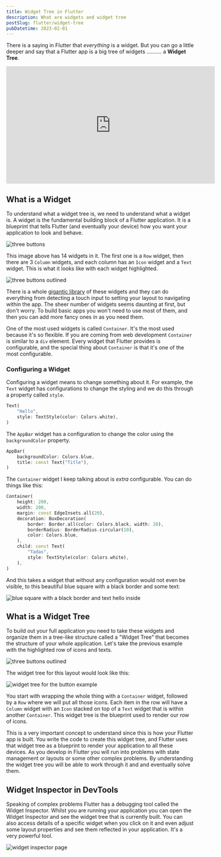 ```yaml
---
title: Widget Tree in Flutter
description: What are widgets and widget tree
postSlug: flutter/widget-tree
pubDatetime: 2023-02-01
---
```



There is a saying in Flutter that _everything_ is a widget. But you can go a little deeper and say that a Flutter app is a big tree of widgets .......... a **Widget Tree**.

<iframe width="560" height="315" src="https://www.youtube.com/embed/KSt1qSNY1O0" title="YouTube video player" frameborder="0" allow="accelerometer; autoplay; clipboard-write; encrypted-media; gyroscope; picture-in-picture; web-share" allowfullscreen></iframe>

## What is a Widget

To understand what a widget tree is, we need to understand what a widget is. A widget is the fundamental building block of a Flutter application. It is a blueprint that tells Flutter (and eventually your device) how you want your application to look and behave. 

![three buttons](/images/flutter_widget_tree_1.png)

This image above has 14 widgets in it. The first one is a `Row` widget, then there are 3 `Column` widgets, and each column has an `Icon` widget and a `Text` widget. This is what it looks like with each widget highlighted.

![three buttons outlined](/images/flutter_widget_tree_2.png)

There is a whole <a href="https://docs.flutter.dev/reference/widgets" target="_blank">gigantic library</a> of these widgets and they can do everything from detecting a touch input to setting your layout to navigating within the app. The sheer number of widgets seems daunting at first, but don't worry. To build basic apps you won't need to use most of them, and then you can add more fancy ones in as you need them.

One of the most used widgets is called `Container`. It's the most used because it's so flexible. If you are coming from web development `Container` is similar to a `div` element. Every widget that Flutter provides is configurable, and the special thing about `Container` is that it's one of the most configurable.

### Configuring a Widget

Configuring a widget means to change something about it. For example, the `Text` widget has configurations to change the styling and we do this through a property called `style`. 

```dart
Text(
    "Hello",
    style: TextStyle(color: Colors.white),
)
```

The `AppBar` widget has a configuration to change the color using the `backgroundColor` property. 

```dart
AppBar(
    backgroundColor: Colors.blue,
    title: const Text("Title"),
)
```

The `Container` widget I keep talking about is *extra* configurable. You can do things like this:

```dart
Container(
    height: 200,
    width: 200,
    margin: const EdgeInsets.all(20),
    decoration: BoxDecoration(
        border: Border.all(color: Colors.black, width: 20),
        borderRadius: BorderRadius.circular(10),
        color: Colors.blue,
    ),
    child: const Text(
        "Tadas",
        style: TextStyle(color: Colors.white),
    ),
)
```


And this takes a widget that without any configuration would not even be visible, to this beautiful blue square with a black border and some text:

![blue square with a black border and text hello inside](/images/flutter_widget_tree_3.png)

## What is a Widget Tree

To build out your full application you need to take these widgets and organize them in a tree-like structure called a "Widget Tree" that becomes the structure of your whole application. Let's take the previous example with the highlighted row of icons and texts.

![three buttons outlined](/images/flutter_widget_tree_2.png)

The widget tree for this layout would look like this:

![widget tree for the button example](/images/flutter_widget_tree_4.png)

You start with wrapping the whole thing with a `Container` widget, followed by a `Row` where we will put all those icons. Each item in the row will have a `Column` widget with an `Icon` stacked on top of a `Text` widget that is within another `Container`. This widget tree is the blueprint used to render our row of icons.

This is a very important concept to understand since this is how your Flutter app is built. You write the code to create this widget tree, and Flutter uses that widget tree as a blueprint to render your application to all these devices. As you develop in Flutter you will run into problems with state management or layouts or some other complex problems. By understanding the widget tree you will be able to work through it and and eventually solve them.

## Widget Inspector in DevTools

Speaking of complex problems Flutter has a debugging tool called the Widget Inspector. Whilst you are running your application you can open the Widget Inspector and see the widget tree that is currently built. You can also access details of a specific widget when you click on it and even adjust some layout properties and see them reflected in your application. It's a very powerful tool.

![widget inspector page](/images/flutter_widget_tree_5.png)

